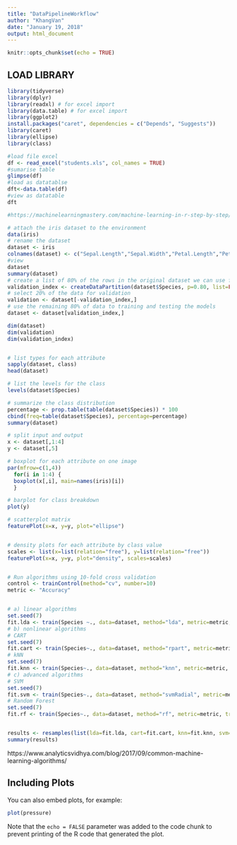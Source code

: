 ```yaml
---
title: "DataPipelineWorkflow"
author: "KhangVan"
date: "January 19, 2018"
output: html_document
---
```


```r
knitr::opts_chunk$set(echo = TRUE)
```


## LOAD LIBRARY

```r
library(tidyverse)
library(dplyr)
library(readxl) # for excel import
library(data.table) # for excel import
library(ggplot2)
install.packages("caret", dependencies = c("Depends", "Suggests"))
library(caret)
library(ellipse)
library(class)
```

```r
#load file excel
df <- read_excel("students.xls", col_names = TRUE)
#sumarise table
glimpse(df)
#load as datatablse
dft<-data.table(df)
#view as datatable
dft 

```

```r
#https://machinelearningmastery.com/machine-learning-in-r-step-by-step/

# attach the iris dataset to the environment
data(iris)
# rename the dataset
dataset <- iris
colnames(dataset) <- c("Sepal.Length","Sepal.Width","Petal.Length","Petal.Width","Species")
#view
dataset
summary(dataset)
# create a list of 80% of the rows in the original dataset we can use for training
validation_index <- createDataPartition(dataset$Species, p=0.80, list=FALSE)
# select 20% of the data for validation
validation <- dataset[-validation_index,]
# use the remaining 80% of data to training and testing the models
dataset <- dataset[validation_index,]

dim(dataset)
dim(validation)
dim(validation_index)


# list types for each attribute
sapply(dataset, class)
head(dataset)

# list the levels for the class
levels(dataset$Species)

# summarize the class distribution
percentage <- prop.table(table(dataset$Species)) * 100
cbind(freq=table(dataset$Species), percentage=percentage)
summary(dataset)

# split input and output
x <- dataset[,1:4]
y <- dataset[,5]

# boxplot for each attribute on one image
par(mfrow=c(1,4))
  for(i in 1:4) {
  boxplot(x[,i], main=names(iris)[i])
  }

# barplot for class breakdown
plot(y)

# scatterplot matrix
featurePlot(x=x, y=y, plot="ellipse")


# density plots for each attribute by class value
scales <- list(x=list(relation="free"), y=list(relation="free"))
featurePlot(x=x, y=y, plot="density", scales=scales)


# Run algorithms using 10-fold cross validation
control <- trainControl(method="cv", number=10)
metric <- "Accuracy"


# a) linear algorithms
set.seed(7)
fit.lda <- train(Species ~., data=dataset, method="lda", metric=metric, trControl=control)
# b) nonlinear algorithms
# CART
set.seed(7)
fit.cart <- train(Species~., data=dataset, method="rpart", metric=metric, trControl=control)
# kNN
set.seed(7)
fit.knn <- train(Species~., data=dataset, method="knn", metric=metric, trControl=control)
# c) advanced algorithms
# SVM
set.seed(7)
fit.svm <- train(Species~., data=dataset, method="svmRadial", metric=metric, trControl=control)
# Random Forest
set.seed(7)
fit.rf <- train(Species~., data=dataset, method="rf", metric=metric, trControl=control)


results <- resamples(list(lda=fit.lda, cart=fit.cart, knn=fit.knn, svm=fit.svm, rf=fit.rf))
summary(results)
```

https://www.analyticsvidhya.com/blog/2017/09/common-machine-learning-algorithms/


## Including Plots

You can also embed plots, for example:

```r
plot(pressure)
```

Note that the `echo = FALSE` parameter was added to the code chunk to prevent printing of the R code that generated the plot.
